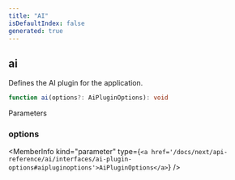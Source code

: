 ```yaml
---
title: "AI"
isDefaultIndex: false
generated: true
---
```



<!-- This file was generated from the CommandKit source. Do not modify. Instead, re-run the "docgen" script -->


## ai

<GenerationInfo sourceFile="packages/ai/src/index.ts" sourceLine="18" packageName="@commandkit/ai" />

Defines the AI plugin for the application.

```ts title="Signature"
function ai(options?: AiPluginOptions): void
```
Parameters

### options

<MemberInfo kind="parameter" type={`<a href='/docs/next/api-reference/ai/interfaces/ai-plugin-options#aipluginoptions'>AiPluginOptions</a>`} />


